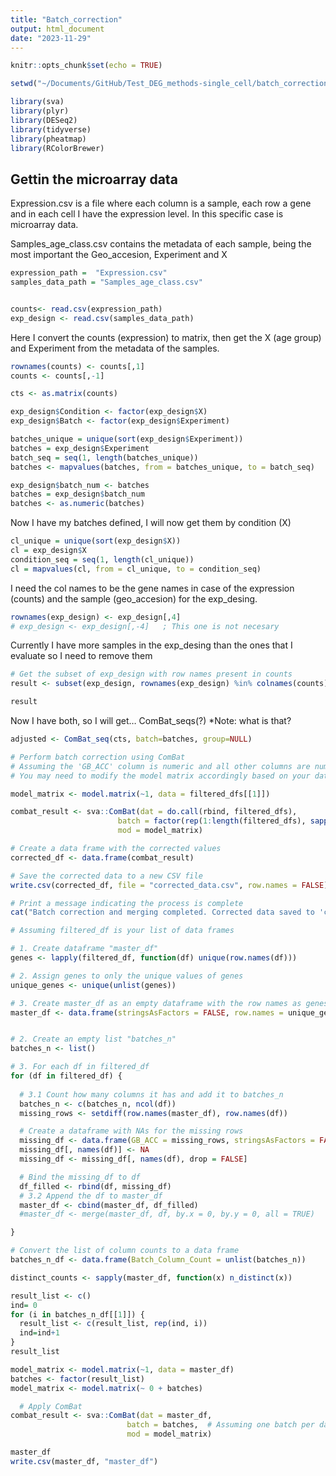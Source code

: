 ```yaml
---
title: "Batch_correction"
output: html_document
date: "2023-11-29"
---
```


```r
knitr::opts_chunk$set(echo = TRUE)
```

```r
setwd("~/Documents/GitHub/Test_DEG_methods-single_cell/batch_correction")

```

```r
library(sva)
library(plyr)
library(DESeq2)
library(tidyverse)
library(pheatmap)
library(RColorBrewer)
```




## Gettin the microarray data

Expression.csv is a file where each column is a sample, each row a gene and in each cell I have the expression level. In this specific case is microarray data.

Samples_age_class.csv contains the metadata of each sample, being the most important the Geo_accesion, Experiment and X

```r
expression_path =  "Expression.csv"
samples_data_path = "Samples_age_class.csv"



```


```r
counts<- read.csv(expression_path)
exp_design <- read.csv(samples_data_path)

```


Here I convert the counts (expression) to matrix, then get the X (age group) and Experiment from the metadata of the samples.

```r

rownames(counts) <- counts[,1]
counts <- counts[,-1]
```

```r
cts <- as.matrix(counts)

exp_design$Condition <- factor(exp_design$X)
exp_design$Batch <- factor(exp_design$Experiment)

batches_unique = unique(sort(exp_design$Experiment))
batches = exp_design$Experiment
batch_seq = seq(1, length(batches_unique))
batches <- mapvalues(batches, from = batches_unique, to = batch_seq)

exp_design$batch_num <- batches
batches = exp_design$batch_num
batches <- as.numeric(batches)
```

Now I have my batches defined, I will now get them by condition (X)
```r
cl_unique = unique(sort(exp_design$X))
cl = exp_design$X
condition_seq = seq(1, length(cl_unique))
cl = mapvalues(cl, from = cl_unique, to = condition_seq)
```
I need the col names to be the gene names in case of the expression (counts) and the sample (geo_accesion) for the exp_desing.

```r
rownames(exp_design) <- exp_design[,4]
# exp_design <- exp_design[,-4]   ; This one is not necesary 

```

Currently I have more samples in the exp_desing than the ones that I evaluate so I need to remove them
```r
# Get the subset of exp_design with row names present in counts
result <- subset(exp_design, rownames(exp_design) %in% colnames(counts))

result

```


Now I have both, so I will get...  ComBat_seqs(?) 
*Note: what is that?
```r
adjusted <- ComBat_seq(cts, batch=batches, group=NULL)
```



```r
# Perform batch correction using ComBat
# Assuming the 'GB_ACC' column is numeric and all other columns are numeric
# You may need to modify the model matrix accordingly based on your data

model_matrix <- model.matrix(~1, data = filtered_dfs[[1]])

combat_result <- sva::ComBat(dat = do.call(rbind, filtered_dfs),
                        batch = factor(rep(1:length(filtered_dfs), sapply(filtered_dfs, nrow))),
                        mod = model_matrix)

# Create a data frame with the corrected values
corrected_df <- data.frame(combat_result)

# Save the corrected data to a new CSV file
write.csv(corrected_df, file = "corrected_data.csv", row.names = FALSE)

# Print a message indicating the process is complete
cat("Batch correction and merging completed. Corrected data saved to 'corrected_data.csv'.\n")
```


```r

# Assuming filtered_df is your list of data frames

# 1. Create dataframe "master_df"
genes <- lapply(filtered_df, function(df) unique(row.names(df)))

# 2. Assign genes to only the unique values of genes
unique_genes <- unique(unlist(genes))

# 3. Create master_df as an empty dataframe with the row names as genes
master_df <- data.frame(stringsAsFactors = FALSE, row.names = unique_genes)


# 2. Create an empty list "batches_n"
batches_n <- list()

# 3. For each df in filtered_df
for (df in filtered_df) {
  
  # 3.1 Count how many columns it has and add it to batches_n
  batches_n <- c(batches_n, ncol(df))
  missing_rows <- setdiff(row.names(master_df), row.names(df))

  # Create a dataframe with NAs for the missing rows
  missing_df <- data.frame(GB_ACC = missing_rows, stringsAsFactors = FALSE, row.names = missing_rows)
  missing_df[, names(df)] <- NA
  missing_df <- missing_df[, names(df), drop = FALSE]

  # Bind the missing_df to df
  df_filled <- rbind(df, missing_df)
  # 3.2 Append the df to master_df
  master_df <- cbind(master_df, df_filled)
  #master_df <- merge(master_df, df, by.x = 0, by.y = 0, all = TRUE)

}

# Convert the list of column counts to a data frame
batches_n_df <- data.frame(Batch_Column_Count = unlist(batches_n))

```






```r
distinct_counts <- sapply(master_df, function(x) n_distinct(x))


```


```r
result_list <- c()
ind= 0
for (i in batches_n_df[[1]]) {
  result_list <- c(result_list, rep(ind, i))
  ind=ind+1
}
result_list
```


```r

model_matrix <- model.matrix(~1, data = master_df)
batches <- factor(result_list)
model_matrix <- model.matrix(~ 0 + batches)

  # Apply ComBat
combat_result <- sva::ComBat(dat = master_df,
                          batch = batches,  # Assuming one batch per data frame
                          mod = model_matrix)
```
```r
master_df
write.csv(master_df, "master_df")
```






